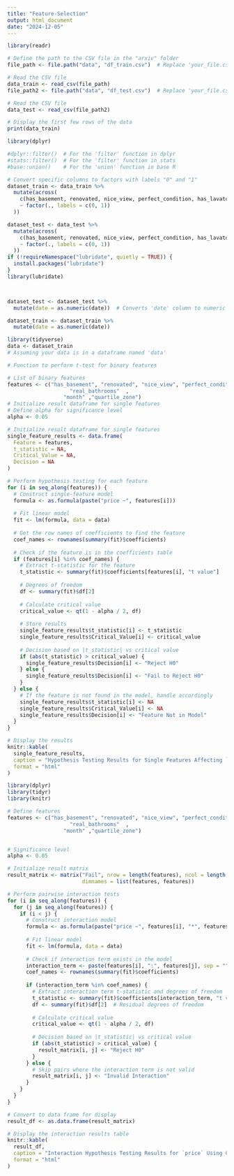 ```yaml
---
title: "Feature-Selection"
output: html_document
date: "2024-12-05"
---
```



```r
library(readr)

# Define the path to the CSV file in the "arxiv" folder
file_path <- file.path("data", "df_train.csv")  # Replace 'your_file.csv' with the actual file name

# Read the CSV file
data_train <- read_csv(file_path)
file_path2 <- file.path("data", "df_test.csv")  # Replace 'your_file.csv' with the actual file name

# Read the CSV file
data_test <- read_csv(file_path2)

# Display the first few rows of the data
print(data_train)
```

```r
library(dplyr)

#dplyr::filter()  # For the 'filter' function in dplyr
#stats::filter()  # For the 'filter' function in stats
#base::union()    # For the 'union' function in base R

# Convert specific columns to factors with labels "0" and "1"
dataset_train <- data_train %>%
  mutate(across(
    c(has_basement, renovated, nice_view, perfect_condition, has_lavatory, single_floor),
    ~ factor(., labels = c(0, 1))
  ))

dataset_test <- data_test %>%
  mutate(across(
    c(has_basement, renovated, nice_view, perfect_condition, has_lavatory, single_floor),
    ~ factor(., labels = c(0, 1))
  ))
if (!requireNamespace("lubridate", quietly = TRUE)) {
  install.packages("lubridate")
}
library(lubridate)



dataset_test <- dataset_test %>%
  mutate(date = as.numeric(date))  # Converts 'date' column to numeric (days since 1970-01-01)

dataset_train <- dataset_train %>%
  mutate(date = as.numeric(date)) 
```

```r


library(tidyverse)
data <- dataset_train
# Assuming your data is in a dataframe named 'data'

# Function to perform t-test for binary features

# List of binary features
features <- c("has_basement", "renovated", "nice_view", "perfect_condition", "has_lavatory", "single_floor","bedrooms" , "grade" ,   "living_in_m2",   
                    "real_bathrooms"  , 
                  "month" ,"quartile_zone")
# Initialize result dataframe for single features
# Define alpha for significance level
alpha <- 0.05

# Initialize result dataframe for single features
single_feature_results <- data.frame(
  Feature = features,
  t_statistic = NA,
  Critical_Value = NA,
  Decision = NA
)

# Perform hypothesis testing for each feature
for (i in seq_along(features)) {
  # Construct single-feature model
  formula <- as.formula(paste("price ~", features[i]))
  
  # Fit linear model
  fit <- lm(formula, data = data)
  
  # Get the row names of coefficients to find the feature
  coef_names <- rownames(summary(fit)$coefficients)
  
  # Check if the feature is in the coefficients table
  if (features[i] %in% coef_names) {
    # Extract t-statistic for the feature
    t_statistic <- summary(fit)$coefficients[features[i], "t value"]
    
    # Degrees of freedom
    df <- summary(fit)$df[2]
    
    # Calculate critical value
    critical_value <- qt(1 - alpha / 2, df)
    
    # Store results
    single_feature_results$t_statistic[i] <- t_statistic
    single_feature_results$Critical_Value[i] <- critical_value
    
    # Decision based on |t_statistic| vs critical value
    if (abs(t_statistic) > critical_value) {
      single_feature_results$Decision[i] <- "Reject H0"
    } else {
      single_feature_results$Decision[i] <- "Fail to Reject H0"
    }
  } else {
    # If the feature is not found in the model, handle accordingly
    single_feature_results$t_statistic[i] <- NA
    single_feature_results$Critical_Value[i] <- NA
    single_feature_results$Decision[i] <- "Feature Not in Model"
  }
}

# Display the results
knitr::kable(
  single_feature_results,
  caption = "Hypothesis Testing Results for Single Features Affecting `price`",
  format = "html"
)


```

```r
library(dplyr)
library(tidyr)
library(knitr)

# Define features
features <- c("has_basement", "renovated", "nice_view", "perfect_condition", "has_lavatory", "single_floor","bedrooms" , "grade" ,   "living_in_m2",   
                    "real_bathrooms"  , 
                  "month" ,"quartile_zone")


# Significance level
alpha <- 0.05

# Initialize result matrix
result_matrix <- matrix("Fail", nrow = length(features), ncol = length(features),
                        dimnames = list(features, features))

# Perform pairwise interaction tests
for (i in seq_along(features)) {
  for (j in seq_along(features)) {
    if (i < j) {
      # Construct interaction model
      formula <- as.formula(paste("price ~", features[i], "*", features[j]))
      
      # Fit linear model
      fit <- lm(formula, data = data)
      
      # Check if interaction term exists in the model
      interaction_term <- paste(features[i], ":", features[j], sep = "")
      coef_names <- rownames(summary(fit)$coefficients)
      
      if (interaction_term %in% coef_names) {
        # Extract interaction term t-statistic and degrees of freedom
        t_statistic <- summary(fit)$coefficients[interaction_term, "t value"]
        df <- summary(fit)$df[2]  # Residual degrees of freedom
        
        # Calculate critical value
        critical_value <- qt(1 - alpha / 2, df)
        
        # Decision based on |t_statistic| vs critical value
        if (abs(t_statistic) > critical_value) {
          result_matrix[i, j] <- "Reject H0"
        }
      } else {
        # Skip pairs where the interaction term is not valid
        result_matrix[i, j] <- "Invalid Interaction"
      }
    }
  }
}

# Convert to data frame for display
result_df <- as.data.frame(result_matrix)

# Display the interaction results table
knitr::kable(
  result_df,
  caption = "Interaction Hypothesis Testing Results for `price` Using Critical Value",
  format = "html"
)

```


